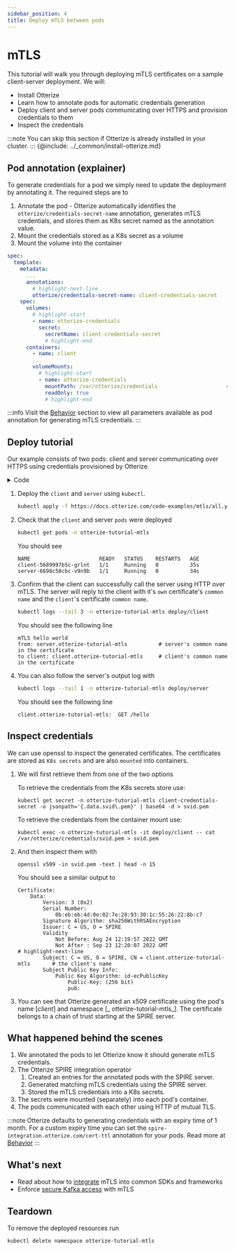 ```yaml
---
sidebar_position: 4
title: Deploy mTLS between pods
---
```


# mTLS

This tutorial will walk you through deploying mTLS certificates on a sample client-server deployment.
We will:

- Install Otterize
- Learn how to annotate pods for automatic credentials generation
- Deploy client and server pods communicating over HTTPS and provision credentials to them
- Inspect the credentials

:::note
You can skip this section if Otterize is already installed in your cluster.
:::
{@include: ../_common/install-otterize.md}

## Pod annotation  (explainer)

To generate credentials for a pod we simply need to update the deployment by annotating it.
The required steps are to

1. Annotate the pod - Otterize automatically identifies the `otterize/credentials-secret-name` annotation, generates
   mTLS credentials, and stores them as K8s secret named as the annotation value.
2. Mount the credentials stored as a K8s secret as a volume
3. Mount the volume into the container

```yaml
spec:
  template:
    metadata:
      ...
      annotations:
        # highlight-next-line
        otterize/credentials-secret-name: client-credentials-secret       # 1 Generate credentials
    spec:
      volumes:
        # highlight-start
        - name: otterize-credentials
          secret:
            secretName: client-credentials-secret                      # 2 Mount credentials as a volume
            # highlight-end
      containers:
        - name: client
        ...
        volumeMounts:
          # highlight-start
          - name: otterize-credentials
            mountPath: /var/otterize/credentials                      # 3 Mount volume into container 
            readOnly: true
            # highlight-end
```

:::info
Visit the [Behavior](/documentation/credential-operator/behavior) section to view all parameters available as pod
annotation for generating mTLS credentials.
:::

## Deploy tutorial

Our example consists of two pods: client and server communicating over HTTPS using credentials
provisioned by Otterize.
<details>
<summary>Code</summary>
<Tabs>
<TabItem value="client.js" label="client.js" default>

   ```js
   const fs = require('fs');
const https = require('https');

const options = {
    hostname: 'server.otterize-tutorial-mtls',
    port: 443,
    path: '/hello',
    method: 'GET',
    cert: fs.readFileSync('/var/otterize/credentials/svid.pem'),
    key: fs.readFileSync('/var/otterize/credentials/key.pem'),
    ca: fs.readFileSync('/var/otterize/credentials/bundle.pem')
}

const req = https.request(
    options,
    res => {
        res.on('data', function (data) {
            console.log(data.toString())
        });
    }
);

req.end();
   ```

</TabItem>
<TabItem value="server.js" label="server.js" default>

   ```js
   const https = require(`https`);
const fs = require(`fs`);

const options = {
    key: fs.readFileSync('/var/otterize/credentials/key.pem'),
    cert: fs.readFileSync('/var/otterize/credentials/svid.pem'),
    ca: fs.readFileSync('/var/otterize/credentials/bundle.pem'),
    requestCert: true
};

https.createServer(options, (req, res) => {
    console.log(req.method + " " + req.url);
    if (req.url === '/hello') {
        res.writeHead(200);
        res.end(`Hello world mTLS`);
    } else {
        res.end();
    }
}).listen(443);
   ```

</TabItem>
</Tabs>
</details>

1. Deploy the `client` and `server` using `kubectl`.
   ```bash
   kubectl apply -f https://docs.otterize.com/code-examples/mtls/all.yaml
   ```
2. Check that the `client` and server `pods` were deployed
   ```bash
   kubectl get pods -n otterize-tutorial-mtls
   ```
   You should see
   ```
   NAME                      READY   STATUS    RESTARTS   AGE
   client-5689997b5c-grlnt   1/1     Running   0          35s
   server-6698c58cbc-v9n9b   1/1     Running   0          34s
   ```
3. Confirm that the client can successfully call the server using HTTP over mTLS. The server will reply to the client
   with it's `own` certificate's `common name` and the `client`'s certificate `common name`.

   ```bash
   kubectl logs --tail 3 -n otterize-tutorial-mtls deploy/client
   ```

   You should see the following line

   ```shell
   mTLS hello world
   from: server.otterize-tutorial-mtls          # server's common name in the certificate
   to client: client.otterize-tutorial-mtls     # client's common name in the certificate
   ```
4. You can also follow the server's output log with
   ```bash
   kubectl logs --tail 1 -n otterize-tutorial-mtls deploy/server
   ```

   You should see the following line

   ```shell
   client.otterize-tutorial-mtls:  GET /hello
   ```

## Inspect credentials

We can use openssl to inspect the generated certificates. The certificates are stored as `K8s secrets` and are also
`mounted` into containers.

1. We will first retrieve them from one of the two options

   <Tabs>
     <TabItem value="secret-direct" label="K8s secret" default>
   To retrieve the credentials from the K8s secrets store use:

   ```shell
   kubectl get secret -n otterize-tutorial-mtls client-credentials-secret -o jsonpath='{.data.svid\.pem}' | base64 -d > svid.pem
   ```
   </TabItem>
   <TabItem value="secret-pod" label="K8s pod mount" default>
   To retrieve the credentials from the container mount use:

   ```shell
   kubectl exec -n otterize-tutorial-mtls -it deploy/client -- cat /var/otterize/credentials/svid.pem > svid.pem
   ```

   </TabItem>
   </Tabs>

2. And then inspect them with

   ```shell
   openssl x509 -in svid.pem -text | head -n 15
   ```
   You should see a similar output to
   ```x509
   Certificate:
       Data:
           Version: 3 (0x2)
           Serial Number:
               0b:eb:eb:4d:0e:02:7e:28:93:30:1c:55:26:22:8b:c7
           Signature Algorithm: sha256WithRSAEncryption
           Issuer: C = US, O = SPIRE
           Validity
               Not Before: Aug 24 12:19:57 2022 GMT
               Not After : Sep 23 12:20:07 2022 GMT
   # highlight-next-line
           Subject: C = US, O = SPIRE, CN = client.otterize-tutorial-mtls       # the client's name
           Subject Public Key Info:
               Public Key Algorithm: id-ecPublicKey
                   Public-Key: (256 bit)
                   pub:
   ```

3. You can see that Otterize generated an x509 certificate using the pod's name [_client_] and namespace [_
   otterize-tutorial-mtls_].
   The certificate belongs to a chain of trust starting at the SPIRE server.

## What happened behind the scenes

1. We annotated the pods to let Otterize know it should generate mTLS credentials.
2. The Otterize SPIRE integration operator
    1. Created an entries for the annotated pods with the SPIRE server.
    2. Generated matching mTLS credentials using the SPIRE server.
    3. Stored the mTLS credentials into a K8s secrets.
3. The secrets were mounted (separately) into each pod's container.
4. The pods communicated with each other using HTTP of mutual TLS.

:::note
Otterize defaults to generating credentials with an expiry time of 1 month. For a custom expiry
time you can set the `spire-integration.otterize.com/cert-ttl` annotation for your pods. Read more at [Behavior](/documentation/components/behavior)
:::

## What's next

- Read about how to [integrate](/documentation/sdk-integration/credential-sdk-integration) mTLS into common SDKs and
  frameworks
- Enforce [secure Kafka access](/documentation/getting-started/kafka-mtls) with mTLS

## Teardown

To remove the deployed resources run

```bash
kubectl delete namespace otterize-tutorial-mtls
```
